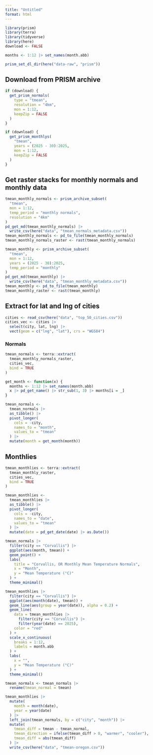 ```yaml
---
title: "Untitled"
format: html
---
```



```r
library(prism)
library(terra)
library(tidyverse)
library(here)
download <- FALSE
```


```r
months <- 1:12 |> set_names(month.abb)
```

```r
prism_set_dl_dir(here("data-raw", "prism"))
```

## Download from PRISM archive
```r
if (download) {
  get_prism_normals(
    type = "tmean",
    resolution = "4km",
    mon = 1:12,
    keepZip = FALSE
  )
}
```


```r
if (download) {
  get_prism_monthlys(
    "tmean",
    years = (2025 - 30):2025,
    mon = 1:12,
    keepZip = FALSE
  )
}
```

## Get raster stacks for monthly normals and monthly data

```r
tmean_monthly_normals <- prism_archive_subset(
  "tmean",
  mon = 1:12,
  temp_period = "monthly normals",
  resolution = "4km"
)
pd_get_md(tmean_monthly_normals) |>
  write_csv(here("data", "tmean_normals_metadata.csv"))
tmean_monthly_normals <- pd_to_file(tmean_monthly_normals)
tmean_monthly_normals_raster <- rast(tmean_monthly_normals)
```

```r
tmean_monthly <- prism_archive_subset(
  "tmean",
  mon = 1:12,
  years = (2025 - 30):2025,
  temp_period = "monthly"
)
pd_get_md(tmean_monthly) |>
  write_csv(here("data", "tmean_monthly_metadata.csv"))
tmean_monthly <- pd_to_file(tmean_monthly)
tmean_monthly_raster <- rast(tmean_monthly)
```

## Extract for lat and lng of cities

```r
cities <- read_csv(here("data", "top_50_cities.csv"))
cities_vec <- cities |>
  select(city, lat, lng) |>
  vect(geom = c("lng", "lat"), crs = "WGS84")
```

### Normals 

```r
tmean_normals <- terra::extract(
  tmean_monthly_normals_raster,
  cities_vec,
  bind = TRUE
)

get_month <- function(x) {
  months <- 1:12 |> set_names(month.abb)
  x |> pd_get_name() |> str_sub(1, 3) |> months[i = _]
}

tmean_normals <-
  tmean_normals |>
  as_tibble() |>
  pivot_longer(
    cols = -city,
    names_to = "month",
    values_to = "tmean"
  ) |>
  mutate(month = get_month(month))
```

## Monthlies

```r
tmean_monthlies <- terra::extract(
  tmean_monthly_raster,
  cities_vec,
  bind = TRUE
)

tmean_monthlies <-
  tmean_monthlies |>
  as_tibble() |>
  pivot_longer(
    cols = -city,
    names_to = "date",
    values_to = "tmean"
  ) |>
  mutate(date = pd_get_date(date) |> as.Date())
```



```r
tmean_normals |>
  filter(city == "Corvallis") |>
  ggplot(aes(month, tmean)) +
  geom_point() +
  labs(
    title = "Corvallis, OR Monthly Mean Temperature Normals",
    x = "Month",
    y = "Mean Temperature (°C)"
  ) +
  theme_minimal()
```


```r
tmean_monthlies |>
  filter(city == "Corvallis") |>
  ggplot(aes(month(date), tmean)) +
  geom_line(aes(group = year(date)), alpha = 0.2) +
  geom_line(
    data = tmean_monthlies |>
      filter(city == "Corvallis") |>
      filter(year(date) == 2025),
    color = "red"
  ) +
  scale_x_continuous(
    breaks = 1:12,
    labels = month.abb
  ) +
  labs(
    x = "",
    y = "Mean Temperature (°C)"
  ) +
  theme_minimal()
```


```r
tmean_normals <- tmean_normals |>
  rename(tmean_normal = tmean)

tmean_monthlies |>
  mutate(
    month = month(date),
    year = year(date)
  ) |>
  left_join(tmean_normals, by = c("city", "month")) |>
  mutate(
    tmean_diff = tmean - tmean_normal,
    tmean_direction = ifelse(tmean_diff > 0, "warmer", "cooler"),
    tmean_diff = abs(tmean_diff)
  ) |>
  write_csv(here("data", "tmean-oregon.csv"))
```
